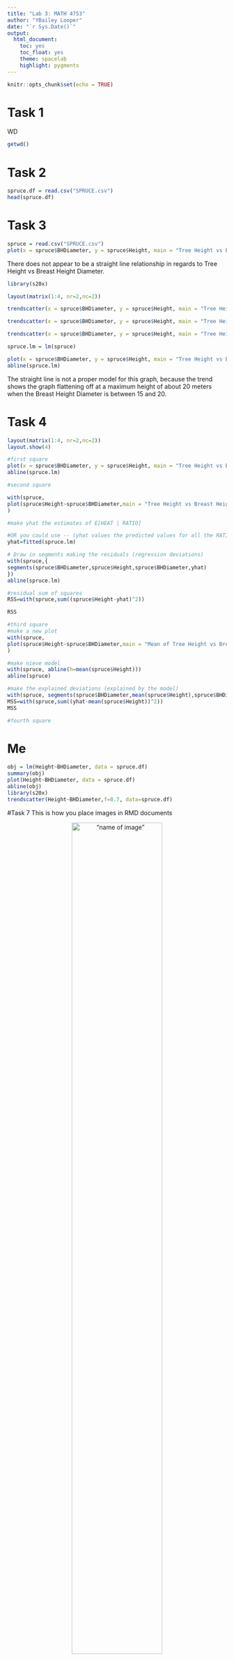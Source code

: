 ```yaml
---
title: "Lab 3: MATH 4753"
author: "YBailey Looper"
date: "`r Sys.Date()`"
output: 
  html_document:
    toc: yes
    toc_float: yes
    theme: spacelab
    highlight: pygments
---
```


```r
knitr::opts_chunk$set(echo = TRUE)
```

# Task 1

WD

```r
getwd()
```

# Task 2

```r
spruce.df = read.csv("SPRUCE.csv")
head(spruce.df)
```

# Task 3

```r
spruce = read.csv("SPRUCE.csv")
plot(x = spruce$BHDiameter, y = spruce$Height, main = "Tree Height vs Breast Height Diameter", xlab = "BHDiameter (cm)", ylab = "Height of the Tree (m)", pch = 21, bg = "blue", cex = 1.2, xlim = c(0, max(spruce$BHDiameter)*1.1), ylim = c(0, max(spruce$Height)*1.1))
```

There does not appear to be a straight line relationship in regards to Tree Height vs Breast Height Diameter.

```r
library(s20x)

layout(matrix(1:4, nr=2,nc=2))

trendscatter(x = spruce$BHDiameter, y = spruce$Height, main = "Tree Height vs Breast Height Diameter", xlab = "BHDiameter (cm)", ylab = "Height of the Tree (m)", f = 0.5)

trendscatter(x = spruce$BHDiameter, y = spruce$Height, main = "Tree Height vs Breast Height Diameter", xlab = "BHDiameter (cm)", ylab = "Height of the Tree (m)", f = 0.6)

trendscatter(x = spruce$BHDiameter, y = spruce$Height, main = "Tree Height vs Breast Height Diameter", xlab = "BHDiameter (cm)", ylab = "Height of the Tree (m)", f = 0.7)
```



```r
spruce.lm = lm(spruce)

plot(x = spruce$BHDiameter, y = spruce$Height, main = "Tree Height vs Breast Height Diameter", xlab = "BHDiameter (cm)", ylab = "Height of the Tree (m)", pch = 21, bg = "blue", cex = 1.2, xlim = c(0, max(spruce$BHDiameter)*1.1), ylim = c(0, max(spruce$Height)*1.1))
abline(spruce.lm)
```

The straight line is not a proper model for this graph, because the trend shows the graph flattening off at a maximum height of about 20 meters when the Breast Height Diameter is between 15 and 20.

# Task 4

```r
layout(matrix(1:4, nr=2,nc=2))
layout.show(4)

#first square
plot(x = spruce$BHDiameter, y = spruce$Height, main = "Tree Height vs Breast Height Diameter", xlab = "BHDiameter (cm)", ylab = "Height of the Tree (m)", pch = 21, bg = "blue")
abline(spruce.lm)

#second square

with(spruce, 
plot(spruce$Height~spruce$BHDiameter,main = "Tree Height vs Breast Height Diameter", xlab = "BHDiameter (cm)", ylab = "Height of the Tree (m)", bg="Blue",pch=21,ylim=c(0,1.1*max(spruce$Height)),xlim=c(0,1.1*max(spruce$BHDiameter)))
)

#make yhat the estimates of E[HEAT | RATIO]

#OR you could use -- (yhat values the predicted values for all the RATIO values )
yhat=fitted(spruce.lm)

# Draw in segments making the residuals (regression deviations)
with(spruce,{
segments(spruce$BHDiameter,spruce$Height,spruce$BHDiameter,yhat)
})
abline(spruce.lm)

#residual sum of squares
RSS=with(spruce,sum((spruce$Height-yhat)^2))

RSS

#third square
#make a new plot
with(spruce, 
plot(spruce$Height~spruce$BHDiameter,main = "Mean of Tree Height vs Breast Height Diameter", xlab = "BHDiameter (cm)", ylab = "Mean of Height of the Tree (m)", bg="Blue",pch=21,ylim=c(0,1.1*max(spruce$Height)),xlim=c(0,1.1*max(spruce$BHDiameter)))
)

#make nieve model
with(spruce, abline(h=mean(spruce$Height)))
abline(spruce)

#make the explained deviations (explained by the model)
with(spruce, segments(spruce$BHDiameter,mean(spruce$Height),spruce$BHDiameter,yhat,col="Red"))
MSS=with(spruce,sum((yhat-mean(spruce$Height))^2))
MSS

#fourth square


```





# Me

```r
obj = lm(Height~BHDiameter, data = spruce.df)
summary(obj)
plot(Height~BHDiameter, data = spruce.df)
abline(obj)
library(s20x)
trendscatter(Height~BHDiameter,f=0.7, data=spruce.df)
```



#Task 7
This is how you place images in RMD documents

<center>
!["name of image"](gheat.png){ width=70% }
</center>


